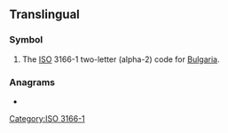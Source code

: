 {{also|bg|Bg.|.bg}}

==Translingual==

===Symbol===
{{head|mul|symbol}}
# The [[ISO]] 3166-1 two-letter (alpha-2) code for [[Bulgaria]].

===Anagrams===
* {{l|mul|GB}}

[[Category:ISO 3166-1]]